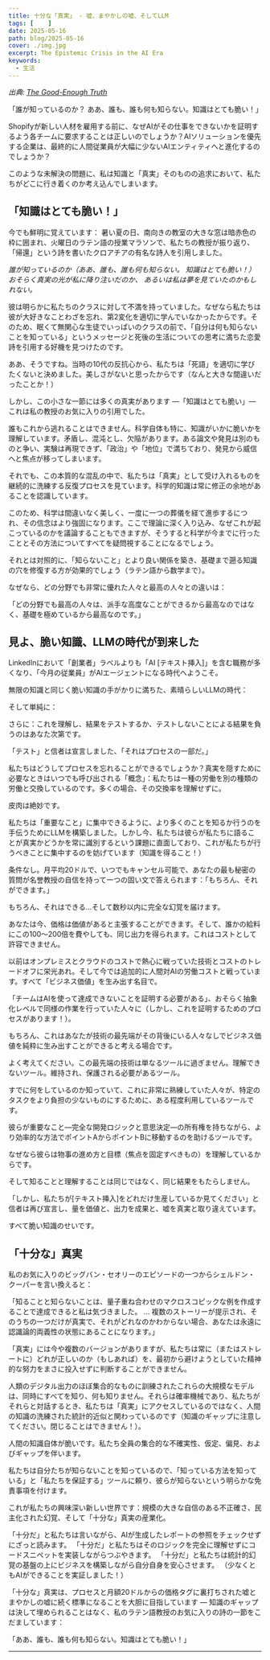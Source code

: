 ```yaml
---
title: 十分な「真実」 - 嘘、まやかしの嘘、そしてLLM
tags: [    ]
date: 2025-05-16
path: blog/2025-05-16
cover: ./img.jpg
excerpt: The Epistemic Crisis in the AI Era
keywords:
  - 生活
---
```


*出典: [The Good-Enough Truth](https://ai.gopubby.com/the-good-enough-truth-c7cb2e633799)*

「誰が知っているのか？ ああ、誰も、誰も何も知らない。知識はとても脆い！」

Shopifyが新しい人材を雇用する前に、なぜAIがその仕事をできないかを証明するよう各チームに要求することは正しいのでしょうか？AIソリューションを優先する企業は、最終的に人間従業員が大幅に少ないAIエンティティへと進化するのでしょうか？

このような未解決の問題に、私は知識と「真実」そのものの追求において、私たちがどこに行き着くのか考え込んでしまいます。

## 「知識はとても脆い！」

今でも鮮明に覚えています：
暑い夏の日、南向きの教室の大きな窓は暗赤色の枠に囲まれ、火曜日のラテン語の授業マラソンで、私たちの教授が振り返り、「帰還」という詩を書いたクロアチアの有名な詩人を引用しました。

*誰が知っているのか（ああ、誰も、誰も何も知らない。*
*知識はとても脆い！）*
*おそらく真実の光が私に降り注いだのか、*
*あるいは私は夢を見ていたのかもしれない。*

彼は明らかに私たちのクラスに対して不満を持っていました。なぜなら私たちは彼が大好きなことわざを忘れ、第2変化を適切に学んでいなかったからです。そのため、眠くて無関心な生徒でいっぱいのクラスの前で、「自分は何も知らないことを知っている」というメッセージと死後の生活についての思考に満ちた恋愛詩を引用する好機を見つけたのです。

ああ、そうですね。当時の10代の反抗心から、私たちは「死語」を適切に学びたくないと決めました。美しさがないと思ったからです（なんと大きな間違いだったことか！）

しかし、この小さな一節には多くの真実があります —「知識はとても脆い」— これは私の教授のお気に入りの引用でした。

誰もこれから逃れることはできません。科学自体も特に、知識がいかに脆いかを理解しています。矛盾し、混沌とし、欠陥があります。ある論文や発見は別のものと争い、実験は再現できず、「政治」や「地位」で満ちており、発見から威信へと焦点が移ってしまいます。

それでも、この本質的な混乱の中で、私たちは「真実」として受け入れるものを継続的に洗練する反復プロセスを見ています。科学的知識は常に修正の余地があることを認識しています。

このため、科学は間違いなく美しく、一度に一つの葬儀を経て進歩するにつれ、その信念はより強固になります。ここで理論に深く入り込み、なぜこれが起こっているのかを議論することもできますが、そうすると科学が今までに行ったこととその方法についてすべてを疑問視することになるでしょう。

それとは対照的に、「知らないこと」とより良い関係を築き、基礎まで遡る知識の穴を修復する方が効果的でしょう（ラテン語から数学まで）。

なぜなら、どの分野でも非常に優れた人々と最高の人々との違いは：

「どの分野でも最高の人々は、派手な高度なことができるから最高なのではなく、基礎を極めているから最高なのです。」

## 見よ、脆い知識、LLMの時代が到来した

LinkedInにおいて「創業者」ラベルよりも「AI [テキスト挿入]」を含む職務が多くなり、「今月の従業員」がAIエージェントになる時代へようこそ。

無限の知識と同じく脆い知識の手がかりに満ちた、素晴らしいLLMの時代：

そして単純に：

さらに：これを理解し、結果をテストするか、テストしないことによる結果を負うのはあなた次第です。

「テスト」と信者は宣言しました、「それはプロセスの一部だ。」

私たちはどうしてプロセスを忘れることができるでしょうか？真実を隠すために必要なときはいつでも呼び出される「概念」：私たちは一種の労働を別の種類の労働と交換しているのです。多くの場合、その交換率を理解せずに。

皮肉は絶妙です。

私たちは「重要なこと」に集中できるように、より多くのことを知るか行うのを手伝うためにLLMを構築しました。しかし今、私たちは彼らが私たちに語ることが真実かどうかを常に識別するという課題に直面しており、これが私たちが行うべきことに集中するのを妨げています（知識を得ること！）

条件なし。月平均20ドルで、いつでもキャンセル可能で、あなたの最も秘密の質問が名誉教授の自信を持って一つの固い文で答えられます：「もちろん、それができます。」

もちろん、それはできる...そして数秒以内に完全な幻覚を届けます。

あなたは今、価格は価値があると主張することができます。そして、誰かの給料にこの100～200倍を費やしても、同じ出力を得られます。これはコストとして許容できません。

以前はオンプレミスとクラウドのコストで熱心に戦っていた技術とコストのトレードオフに栄光あれ。そして今では追加的に人間対AIの労働コストと戦っています。すべて「ビジネス価値」を生み出す名目で。

「チームはAIを使って達成できないことを証明する必要がある」、おそらく抽象化レベルで同様の作業を行っていた人々に（しかし、これを証明するためのプロセスがあります！）。

もちろん、これはあなたが技術の最先端がその背後にいる人々なしでビジネス価値を純粋に生み出すことができると考える場合です。

よく考えてください。この最先端の技術は単なるツールに過ぎません。理解できないツール。維持され、保護される必要があるツール。

すでに何をしているのか知っていて、これに非常に熟練していた人々が、特定のタスクをより負担の少ないものにするために、ある程度利用しているツールです。

彼らが重要なこと—完全な開発ロジックと意思決定—の所有権を持ちながら、より効率的な方法でポイントAからポイントBに移動するのを助けるツールです。

なぜなら彼らは物事の進め方と目標（焦点を固定すべきもの）を理解しているからです。

そして知ることと理解することは同じではなく、同じ結果をもたらしません。

「しかし、私たちが[テキスト挿入]をどれだけ生産しているか見てください」と信者は再び宣言し、量を価値と、出力を成果と、嘘を真実と取り違えています。

すべて脆い知識のせいです。

## 「十分な」真実

私のお気に入りのビッグバン・セオリーのエピソードの一つからシェルドン・クーパーを言い換えると：

「知ることと知らないことは、量子重ね合わせのマクロスコピックな例を作成することで達成できると私は気づきました。
...
複数のストーリーが提示され、そのうちの一つだけが真実で、それがどれなのかわからない場合、あなたは永遠に認識論的両義性の状態にあることになります。」

「真実」には今や複数のバージョンがありますが、私たちは常に（またはストレートに）どれが正しいのか（もしあれば）を、最初から避けようとしていた精神的な努力をまさに投入せずに判断することができません。

人類のデジタル出力のほぼ集合的なものに訓練されたこれらの大規模なモデルは、同時にすべてを知り、何も知りません。それらは確率機械であり、私たちがそれらと対話するとき、私たちは「真実」にアクセスしているのではなく、人間の知識の洗練された統計的近似と関わっているのです（知識のギャップに注意してください。閉じることはできません！）。

人間の知識自体が脆いです。私たち全員の集合的な不確実性、仮定、偏見、およびギャップを伴います。

私たちは自分たちが知らないことを知っているので、「知っている方法を知っている」と「私たちを保証する」ツールに頼り、彼らが知らないという明らかな免責事項を付けます。

これが私たちの興味深い新しい世界です：規模の大きな自信のある不正確さ、民主化された幻覚、そして「十分な」真実の産業化。

「十分だ」と私たちは言いながら、AIが生成したレポートの参照をチェックせずにざっと読みます。
「十分だ」と私たちはそのロジックを完全に理解せずにコードスニペットを実装しながらつぶやきます。
「十分だ」と私たちは統計的幻覚の基盤の上にビジネスを構築しながら自分自身を安心させます。
（少なくともAIができることを実証しました！）

「十分な」真実は、プロセスと月額20ドルからの価格タグに裏打ちされた嘘とまやかしの嘘に続く標準になることを大胆に目指しています — 知識のギャップは決して埋められることはなく、私のラテン語教授のお気に入りの詩の一節をこだましています：

「ああ、誰も、誰も何も知らない。知識はとても脆い！」

---